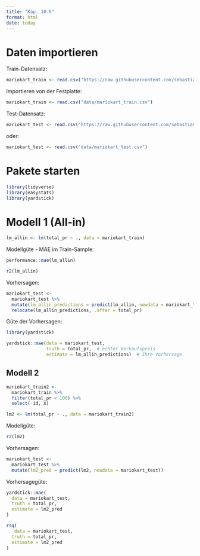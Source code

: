 ```yaml
---
title: "Kap. 10.6"
format: html
date: today
---
```



# Daten importieren




Train-Datensatz:

```r
mariokart_train <- read.csv("https://raw.githubusercontent.com/sebastiansauer/statistik1/main/daten/mariokart_train.csv")
```

Importieren von der Festplatte:

```r
mariokart_train <- read.csv("data/mariokart_train.csv")
```



Test-Datensatz:

```r
mariokart_test <- read.csv("https://raw.githubusercontent.com/sebastiansauer/statistik1/main/daten/mariokart_test.csv")
```

oder:

```r
mariokart_test <- read.csv("data/mariokart_test.csv")
```


# Pakete starten

```r
library(tidyverse)
library(easystats)
library(yardstick)
```


# Modell 1 (All-in)

```r
lm_allin <- lm(total_pr ~ ., data = mariokart_train)
```

Modellgüte - MAE im Train-Sample:

```r
performance::mae(lm_allin)
```


```r
r2(lm_allin)
```


Vorhersagen:

```r
mariokart_test <-
  mariokart_test %>% 
  mutate(lm_allin_predictions = predict(lm_allin, newdata = mariokart_test)) %>% 
  relocate(lm_allin_predictions, .after = total_pr)
```

Güte der Vorhersagen:

```r
library(yardstick)

yardstick::mae(data = mariokart_test,
               truth = total_pr,  # echter Verkaufspreis
               estimate = lm_allin_predictions)  # Ihre Vorhersage
```


## Modell 2

```r
mariokart_train2 <- 
  mariokart_train %>% 
  filter(total_pr < 100) %>% 
  select(-id, X)
```


```r
lm2 <- lm(total_pr ~ ., data = mariokart_train2)
```

Modellgüte:

```r
r2(lm2)
```


Vorhersagen:



```r
mariokart_test <-
  mariokart_test %>% 
  mutate(lm2_pred = predict(lm2, newdata = mariokart_test))
```

Vorhersagegüte:

```r
yardstick::mae(
  data = mariokart_test,
  truth = total_pr,
  estimate = lm2_pred
)
```

```r
rsq(
   data = mariokart_test,
  truth = total_pr,
  estimate = lm2_pred
)
```

